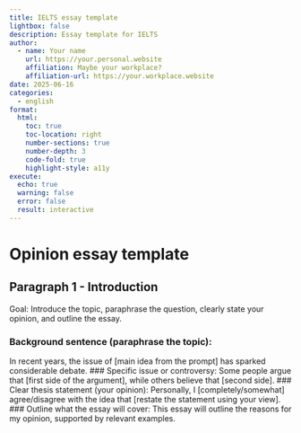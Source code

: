 ```yaml
---
title: IELTS essay template
lightbox: false
description: Essay template for IELTS
author:
  - name: Your name
    url: https://your.personal.website
    affiliation: Maybe your workplace?
    affiliation-url: https://your.workplace.website
date: 2025-06-16
categories:
  - english
format:
  html:
    toc: true
    toc-location: right
    number-sections: true
    number-depth: 3
    code-fold: true
    highlight-style: a11y
execute:
  echo: true
  warning: false
  error: false
  result: interactive
---
```

# Opinion essay template

## Paragraph 1 - Introduction

Goal: Introduce the topic, paraphrase the question, clearly state your opinion, and outline the essay.

### Background sentence (paraphrase the topic):
In recent years, the issue of [main idea from the prompt] has sparked considerable debate.
### Specific issue or controversy:
Some people argue that [first side of the argument], while others believe that [second side].
### Clear thesis statement (your opinion):
Personally, I [completely/somewhat] agree/disagree with the idea that [restate the statement using your view].
### Outline what the essay will cover:
This essay will outline the reasons for my opinion, supported by relevant examples.


